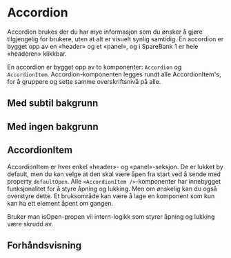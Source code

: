 
<Meta of={AccordionStories} />

# Accordion

Accordion brukes der du har mye informasjon som du ønsker å gjøre tilgjengelig for brukere, uten at alt er visuelt synlig samtidig. En accordion er bygget opp av en «header» og et «panel», og i SpareBank 1 er hele «headeren» klikkbar.

En accordion er bygget opp av to komponenter: `Accordion` og `AccordionItem`. Accordion-komponenten legges rundt alle AccordionItem's, for å gruppere og sette samme overskriftsnivå på alle.

<InstallImport
    packageName="@sb1/ffe-accordion-react"
    dependencies={dependencies}
/>

## Med subtil bakgrunn

<Canvas of={AccordionStories.WithSubtleBackground} />

## Med ingen bakgrunn

<Canvas of={AccordionStories.Standard} />
<Controls of={AccordionStories.Standard} />

## AccordionItem

AccordionItem er hver enkel «header»- og «panel»-seksjon. De er lukket by default, men du kan velge at den skal være åpen fra start ved å sende med property `defaultOpen`.
Alle `<AccordionItem />`-komponenter har innebygget funksjonalitet for å styre åpning og lukking. Men om ønskelig kan du også overstyre dette. Et bruksområde kan være å lage en komponent som kun kan ha ett element åpent om gangen.

Bruker man isOpen-propen vil intern-logikk som styrer åpning og lukking være skrudd av.

## Forhåndsvisning

<Canvas of={AccordionItemStories.Standard} />
<Controls of={AccordionItemStories.Standard} />

